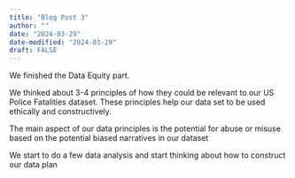```yaml
---
title: "Blog Post 3"
author: ""
date: "2024-03-29"
date-modified: "2024-03-29"
draft: FALSE
---
```


We finished the Data Equity part. 

We thinked about 3-4 principles of how they could be relevant to our US Police Fatalities dataset. These principles help our data set to be used ethically and constructively.

The main aspect of our data principles is the potential for abuse or misuse based on the potential biased narratives in our dataset

We start to do a few data analysis and start thinking about how to construct our data plan 

